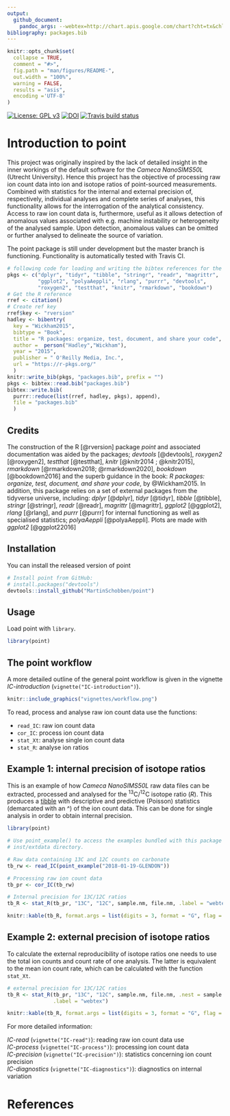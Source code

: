 ```yaml
---
output: 
  github_document:
    pandoc_args: --webtex=http://chart.apis.google.com/chart?cht=tx&chl=
bibliography: packages.bib  
---
```


<!--  use the --webtex argument in the YAML to render equations -->

```r
knitr::opts_chunk$set(
  collapse = TRUE,
  comment = "#>",
  fig.path = "man/figures/README-",
  out.width = "100%",
  warning = FALSE, 
  results = "asis",
  encoding ='UTF-8'
)
```


<!-- badges: start -->
[![License: GPL v3](https://img.shields.io/badge/License-GPL%20v3-blue.svg)](http://www.gnu.org/licenses/gpl-3.0)
[![DOI](https://zenodo.org/badge/240023228.svg)](https://zenodo.org/badge/latestdoi/240023228)
[![Travis build status](https://travis-ci.org/MartinSchobben/point.svg?branch=master)](https://travis-ci.org/MartinSchobben/point)
<!-- badges: end -->


# Introduction to point
This project was originally inspired by the lack of detailed insight in the inner workings of the default software for the *Cameca NanoSIMS50L* (Utrecht University). Hence this project has the objective of processing raw ion count data into ion and isotope ratios of point-sourced measurements. Combined with statistics for the internal and external precision of, respectively, individual analyses and complete series of analyses, this functionality allows for the interrogation of the analytical consistency. Access to raw ion count data is, furthermore, useful as it allows detection of anomalous values associated with e.g. machine instability or heterogeneity of the analysed sample. Upon detection, anomalous values can be omitted or further analysed to delineate the source of variation.

The point package is still under development but the master branch is functioning. Functionality is automatically tested with Travis CI.


```r
# following code for loading and writing the bibtex references for the used pkgs
pkgs <- c("dplyr", "tidyr", "tibble", "stringr", "readr", "magrittr",
          "ggplot2", "polyaAeppli", "rlang", "purrr", "devtools", 
          "roxygen2", "testthat", "knitr", "rmarkdown", "bookdown")    
# Get the R reference
rref <- citation()
# Create ref key
rref$key <- "rversion"
hadley <- bibentry(
  key = "Wickham2015",
  bibtype = "Book",
  title = "R packages: organize, test, document, and share your code",
  author =  person("Hadley","Wickham"),
  year = "2015",
  publisher = " O'Reilly Media, Inc.",
  url = "https://r-pkgs.org/"
  )
knitr::write_bib(pkgs, "packages.bib", prefix = "")
pkgs <- bibtex::read.bib("packages.bib")
bibtex::write.bib(
  purrr::reduce(list(rref, hadley, pkgs), append), 
  file = "packages.bib"
  )
```


## Credits

The construction of the R [@rversion] package *point* and associated documentation was aided by the packages; *devtools* [@devtools], *roxygen2* [@roxygen2], *testthat* [@testthat], *knitr* [@knitr2014 ; @knitr2015], *rmarkdown* [@rmarkdown2018; @rmarkdown2020], *bookdown* [@bookdown2016] and the superb guidance in the book: *R packages: organize, test, document, and share your code*, by @Wickham2015. In addition, this package relies on a set of external packages from the tidyverse universe, including: *dplyr* [@dplyr], *tidyr* [@tidyr], *tibble* [@tibble], *stringr* [@stringr], *readr* [@readr], *magrittr* [@magrittr], *ggplot2* [@ggplot2], *rlang* [@rlang], and *purrr* [@purrr] for internal functioning as well as specialised statistics; *polyaAeppli* [@polyaAeppli]. Plots are made with *ggplot2* [@ggplot22016]


## Installation

You can install the released version of point 

``` r
# Install point from GitHub:
# install.packages("devtools")
devtools::install_github("MartinSchobben/point")
```

## Usage

Load point with `library`.

```r
library(point)
```

## The point workflow
 
A more detailed outline of the general point workflow is given in the vignette *IC-introduction* (`vignette("IC-introduction")`). 

```r
knitr::include_graphics("vignettes/workflow.png")
```


To read, process and analyse raw ion count data use the functions:

* `read_IC`: raw ion count data
* `cor_IC`: process ion count data
* `stat_Xt`: analyse single ion count data
* `stat_R`: analyse ion ratios


## Example 1: internal precision of isotope ratios

This is an example of how *Cameca NanoSIMS50L* raw data files can be extracted, processed and analysed for the ^13^C/^12^C isotope ratio ($R$). This produces a [tibble](https://tibble.tidyverse.org/) with descriptive and predictive (Poisson) statistics (demarcated with an \^) of the ion count data. This can be done for single analysis in order to obtain internal precision.


```r
library(point)
```


```r
# Use point_example() to access the examples bundled with this package in the
# inst/extdata directory.

# Raw data containing 13C and 12C counts on carbonate
tb_rw <- read_IC(point_example("2018-01-19-GLENDON"))

# Processing raw ion count data
tb_pr <- cor_IC(tb_rw)

# Internal precision for 13C/12C ratios
tb_R <- stat_R(tb_pr, "13C", "12C", sample.nm, file.nm, .label = "webtex")
```


```r
knitr::kable(tb_R, format.args = list(digits = 3, format = "G", flag = "0")) 
```


## Example 2: external precision of isotope ratios

To calculate the external reproducibility of isotope ratios one needs to use the total ion counts and count rate of one analysis. The latter is equivalent to the mean ion count rate, which can be calculated with the function `stat_Xt`. 
  
  
```r
# external precision for 13C/12C ratios
tb_R <- stat_R(tb_pr, "13C", "12C", sample.nm, file.nm, .nest = sample.nm, 
               .label = "webtex")
```


```r
knitr::kable(tb_R, format.args = list(digits = 3, format = "G", flag = "0")) 
```


For more detailed information:

*IC-read* (`vignette("IC-read")`): reading raw ion count data use     
*IC-process* (`vignette("IC-process")`): processing ion count data        
*IC-precision* (`vignette("IC-precision")`): statistics concerning ion count precision    
*IC-diagnostics* (`vignette("IC-diagnostics")`): diagnostics on internal variation


# References
